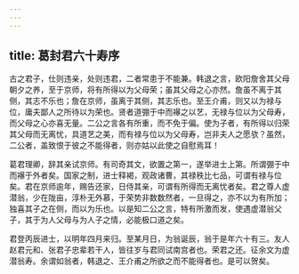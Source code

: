 ```yaml
---
---
---
```

title: 葛封君六十寿序
---



古之君子，仕则违亲，处则违君，二者常患于不能兼。韩退之言，欧阳詹舍其父母朝夕之养，至于京师，将有所得以为父母荣；虽其父母之心亦然。詹虽不离于其侧，其志不乐也；詹在京师，虽离于其侧，其志乐也。至王介甫，则又以为禄与位，庸夫鄙人之所待以为荣也。贤者道弸于中而襮之以艺，无禄与位以为父母寿，而父母之心亦喜无量。二公之言各有所重，而不免于偏。使为子者，有所得以归荣其父母而无离忧，具道艺之美，而有禄与位以为父母寿，岂非夫人之愿欤？虽然，二公者，盖致恨于彼之不能得者，则亦姑以此使之自慰焉耳！

葛君理卿，辞其亲试京师。有司奇其文，欲置之第一，遂举进士上第。所谓弸于中而襮于外者矣。国家之制，进士释褐，观政诸曹，其禄秩比七品，可谓有禄与位矣。君在京师逾年，赐告还家，日侍其亲，可谓有所得而无离忧者矣。君之尊人虚潜翁，少在陇亩，淳朴无外慕，于荣势非数数然者，一旦得之，亦不以为有所加；独喜其子之在侧，而以为乐也。以是知二公之言，特有所激而发，使遇虚潜翁父子，其于为人父母与为人子之情，必能极口道之矣。

君登丙辰进士，以明年四月来归。至某月日，为翁诞辰，翁于是年六十有三。友人赵君元和、张君子忠辈若干人，皆往岁与君同试南宫者也。荣君之还。征余文为虚潜翁寿。余谓如翁者，韩退之、王介甫之所欲之而不能得者也。是可以贺矣。